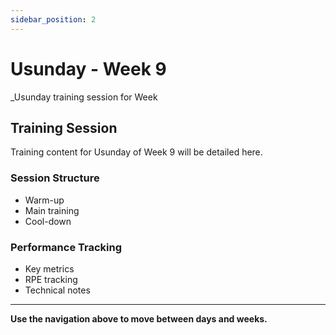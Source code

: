 ```yaml
---
sidebar_position: 2
---
```



<WorkoutNav weekNumber={9} />

# Usunday - Week 9

_Usunday training session for Week 

## Training Session

Training content for Usunday of Week 9 will be detailed here.

### Session Structure
- Warm-up
- Main training
- Cool-down

### Performance Tracking
- Key metrics
- RPE tracking
- Technical notes

---

**Use the navigation above to move between days and weeks.**
